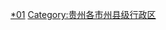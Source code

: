 {{Catnav|頁面分類|...|贵州行政区划|贵州县级行政区|贵州各市州县级行政区}}
{{Catnav|頁面分類|...|贵州市州|贵州各市州行政区划|毕节行政区划}}
{{Catnav|頁面分類|...|地级市|贵州地级市|毕节|毕节行政区划}}

{{catmore|七星关区|毕节市七星关区}}
[[Category:毕节行政区划|*01]]
[[Category:贵州各市州县级行政区|Category:贵州各市州县级行政区]]